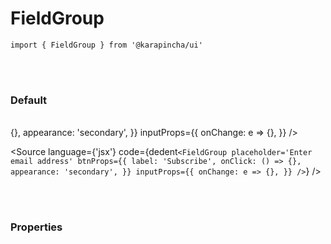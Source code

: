 

<Meta title='01. Atoms / FieldGroup' component={FieldGroup} />

# FieldGroup

`import { FieldGroup } from '@karapincha/ui'`

<br />
<br />

### Default

<br />

<Story name='Default'>
  <div className='doc-story__preview' style={{ zoom: '100%' }}>
    <div className='flex items-center gap-4'>
      <FieldGroup
        placeholder='Enter email address'
        btnProps={{
          label: 'Subscribe',
          onClick: () => {},
          appearance: 'secondary',
        }}
        inputProps={{
          onChange: e => {},
        }}
      />
    </div>
  </div>
</Story>

<Source
  language={'jsx'}
  code={dedent`<FieldGroup
        placeholder='Enter email address'
        btnProps={{
          label: 'Subscribe',
          onClick: () => {},
          appearance: 'secondary',
        }}
        inputProps={{
          onChange: e => {},
        }}
      />`}
/>

<br />
<br />

### Properties

<ArgsTable of={FieldGroup} />
